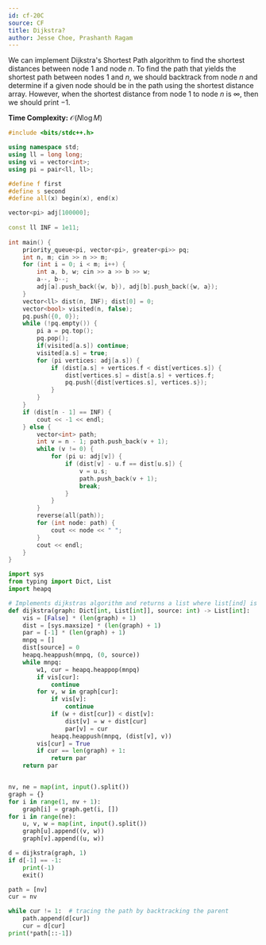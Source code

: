 ```yaml
---
id: cf-20C
source: CF
title: Dijkstra?
author: Jesse Choe, Prashanth Ragam
---
```


We can implement Dijkstra's Shortest Path algorithm to find the shortest distances between node $1$ and node $n$. To find the path that yields the shortest path between nodes $1$ and $n$, we should backtrack from node $n$ and determine if a given node should be in the path using the shortest distance array. However, when the shortest distance from node 1 to node $n$ is $\infty$, then we should print $-1$. 

**Time Complexity:** $\mathcal{O}(N\log M)$

<LanguageSection>
<CPPSection>

```cpp
#include <bits/stdc++.h>

using namespace std;
using ll = long long;
using vi = vector<int>;
using pi = pair<ll, ll>;

#define f first
#define s second
#define all(x) begin(x), end(x)

vector<pi> adj[100000];
 
const ll INF = 1e11;
	
int main() {
	priority_queue<pi, vector<pi>, greater<pi>> pq;
	int n, m; cin >> n >> m;
	for (int i = 0; i < m; i++) {
		int a, b, w; cin >> a >> b >> w;
		a--, b--; 
		adj[a].push_back({w, b}), adj[b].push_back({w, a});
	}
	vector<ll> dist(n, INF); dist[0] = 0;
	vector<bool> visited(n, false);
	pq.push({0, 0});
	while (!pq.empty()) {
		pi a = pq.top();
		pq.pop();
		if(visited[a.s]) continue;
		visited[a.s] = true;
		for (pi vertices: adj[a.s]) {
			if (dist[a.s] + vertices.f < dist[vertices.s]) {
				dist[vertices.s] = dist[a.s] + vertices.f;
				pq.push({dist[vertices.s], vertices.s});
			}
		}
	}
	if (dist[n - 1] == INF) {
		cout << -1 << endl;
	} else {
		vector<int> path; 
		int v = n - 1; path.push_back(v + 1);
		while (v != 0) {
			for (pi u: adj[v]) {
				if (dist[v] - u.f == dist[u.s]) {
					v = u.s;
					path.push_back(v + 1);
					break;
				}
			}
		}
		reverse(all(path));
		for (int node: path) {
			cout << node << " ";
		}
		cout << endl;
	}
}
```

</CPPSection>

<PySection>
	
```py
import sys
from typing import Dict, List
import heapq

# Implements dijkstras algorithm and returns a list where list[ind] is the node through which we visit node ind
def dijkstra(graph: Dict[int, List[int]], source: int) -> List[int]:
	vis = [False] * (len(graph) + 1)
	dist = [sys.maxsize] * (len(graph) + 1)
	par = [-1] * (len(graph) + 1)
	mnpq = []
	dist[source] = 0
	heapq.heappush(mnpq, (0, source))
	while mnpq:
		w1, cur = heapq.heappop(mnpq)
		if vis[cur]:
			continue
		for v, w in graph[cur]:
			if vis[v]:
				continue
			if (w + dist[cur]) < dist[v]:
				dist[v] = w + dist[cur]
				par[v] = cur
			heapq.heappush(mnpq, (dist[v], v))
		vis[cur] = True
		if cur == len(graph) + 1:
			return par
	return par


nv, ne = map(int, input().split())
graph = {}
for i in range(1, nv + 1):
	graph[i] = graph.get(i, [])
for i in range(ne):
	u, v, w = map(int, input().split())
	graph[u].append((v, w))
	graph[v].append((u, w))

d = dijkstra(graph, 1)
if d[-1] == -1:
	print(-1)
	exit()

path = [nv]
cur = nv

while cur != 1:  # tracing the path by backtracking the parent
	path.append(d[cur])
	cur = d[cur]
print(*path[::-1])

```
</PySection>
</LanguageSection>
